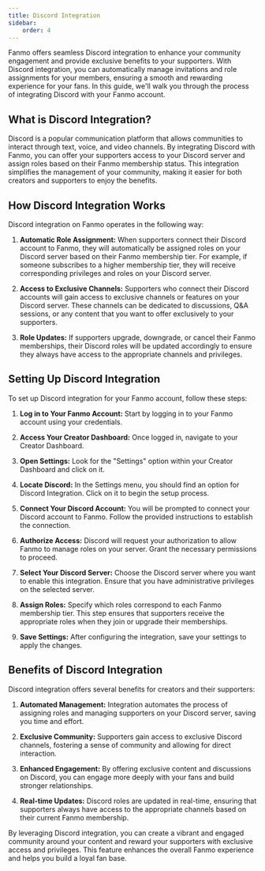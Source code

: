 ```yaml
---
title: Discord Integration
sidebar:
    order: 4
---
```


Fanmo offers seamless Discord integration to enhance your community engagement and provide exclusive benefits to your supporters. With Discord integration, you can automatically manage invitations and role assignments for your members, ensuring a smooth and rewarding experience for your fans. In this guide, we'll walk you through the process of integrating Discord with your Fanmo account.

## What is Discord Integration?

Discord is a popular communication platform that allows communities to interact through text, voice, and video channels. By integrating Discord with Fanmo, you can offer your supporters access to your Discord server and assign roles based on their Fanmo membership status. This integration simplifies the management of your community, making it easier for both creators and supporters to enjoy the benefits.

## How Discord Integration Works

Discord integration on Fanmo operates in the following way:

1. **Automatic Role Assignment:** When supporters connect their Discord account to Fanmo, they will automatically be assigned roles on your Discord server based on their Fanmo membership tier. For example, if someone subscribes to a higher membership tier, they will receive corresponding privileges and roles on your Discord server.

2. **Access to Exclusive Channels:** Supporters who connect their Discord accounts will gain access to exclusive channels or features on your Discord server. These channels can be dedicated to discussions, Q&A sessions, or any content that you want to offer exclusively to your supporters.

3. **Role Updates:** If supporters upgrade, downgrade, or cancel their Fanmo memberships, their Discord roles will be updated accordingly to ensure they always have access to the appropriate channels and privileges.

## Setting Up Discord Integration

To set up Discord integration for your Fanmo account, follow these steps:

1. **Log in to Your Fanmo Account:** Start by logging in to your Fanmo account using your credentials.

2. **Access Your Creator Dashboard:** Once logged in, navigate to your Creator Dashboard.

3. **Open Settings:** Look for the "Settings" option within your Creator Dashboard and click on it.

4. **Locate Discord:** In the Settings menu, you should find an option for Discord Integration. Click on it to begin the setup process.

5. **Connect Your Discord Account:** You will be prompted to connect your Discord account to Fanmo. Follow the provided instructions to establish the connection.

6. **Authorize Access:** Discord will request your authorization to allow Fanmo to manage roles on your server. Grant the necessary permissions to proceed.

7. **Select Your Discord Server:** Choose the Discord server where you want to enable this integration. Ensure that you have administrative privileges on the selected server.

8. **Assign Roles:** Specify which roles correspond to each Fanmo membership tier. This step ensures that supporters receive the appropriate roles when they join or upgrade their memberships.

9. **Save Settings:** After configuring the integration, save your settings to apply the changes.

## Benefits of Discord Integration

Discord integration offers several benefits for creators and their supporters:

1. **Automated Management:** Integration automates the process of assigning roles and managing supporters on your Discord server, saving you time and effort.

2. **Exclusive Community:** Supporters gain access to exclusive Discord channels, fostering a sense of community and allowing for direct interaction.

3. **Enhanced Engagement:** By offering exclusive content and discussions on Discord, you can engage more deeply with your fans and build stronger relationships.

4. **Real-time Updates:** Discord roles are updated in real-time, ensuring that supporters always have access to the appropriate channels based on their current Fanmo membership.

By leveraging Discord integration, you can create a vibrant and engaged community around your content and reward your supporters with exclusive access and privileges. This feature enhances the overall Fanmo experience and helps you build a loyal fan base.
